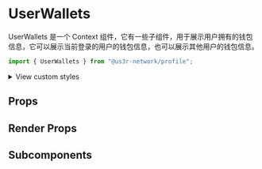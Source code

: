 

<Meta of={UserWalletsStories} />

# UserWallets

UserWallets 是一个 Context 组件，它有一些子组件，用于展示用户拥有的钱包信息，它可以展示当前登录的用户的钱包信息，也可以展示其他用户的钱包信息。

```jsx
import { UserWallets } from "@us3r-network/profile";
```

<Canvas />

<p>
  <details>
    <summary>View custom styles</summary>
    <Source code={StyleCode} />
  </details>
</p>

## Props

<Controls />

## Render Props

## Subcomponents
